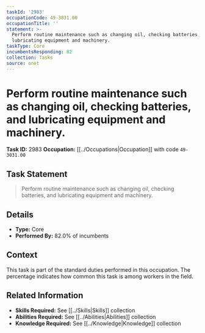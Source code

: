 ```yaml
---
taskId: '2983'
occupationCode: 49-3031.00
occupationTitle: ''
statement: >-
  Perform routine maintenance such as changing oil, checking batteries, and
  lubricating equipment and machinery.
taskType: Core
incumbentsResponding: 82
collection: Tasks
source: onet
---
```

# Perform routine maintenance such as changing oil, checking batteries, and lubricating equipment and machinery.

**Task ID:** 2983
**Occupation:** [[../Occupations|Occupation]] with code `49-3031.00`

## Task Statement

> Perform routine maintenance such as changing oil, checking batteries, and lubricating equipment and machinery.

## Details

- **Type:** Core
- **Performed By:** 82.0% of incumbents

## Context

This task is part of the standard duties performed in this occupation. The percentage indicates how common this task is among workers in the field.

## Related Information

- **Skills Required:** See [[../Skills|Skills]] collection
- **Abilities Required:** See [[../Abilities|Abilities]] collection
- **Knowledge Required:** See [[../Knowledge|Knowledge]] collection
